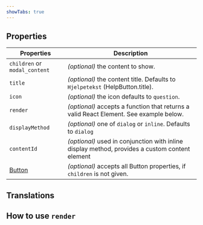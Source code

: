 ```yaml
---
showTabs: true
---
```



## Properties

| Properties                                    | Description                                                                                    |
| --------------------------------------------- | ---------------------------------------------------------------------------------------------- |
| `children` or `modal_content`                 | _(optional)_ the content to show.                                                              |
| `title`                                       | _(optional)_ the content title. Defaults to `Hjelpetekst` (HelpButton.title).                  |
| `icon`                                        | _(optional)_ the icon defaults to `question`.                                                  |
| `render`                                      | _(optional)_ accepts a function that returns a valid React Element. See example below.         |
| `displayMethod`                               | _(optional)_ one of `dialog` or `inline`. Defaults to `dialog`                                 |
| `contentId`                                   | _(optional)_ used in conjunction with inline display method, provides a custom content element |
| [Button](/uilib/components/button/properties) | _(optional)_ accepts all Button properties, if `children` is not given.                        |

## Translations

<TranslationsTable localeKey="HelpButton" />

## How to use `render`

<HelpButtonRenderExample />
